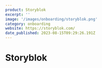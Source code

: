 ```yaml
---
product: Storyblok
excerpt: ''
image: '/images/onboarding/storyblok.png'
category: onboarding
website: https://storyblok.com/
date_published: 2023-08-15T09:29:26.191Z
---
```



# Storyblok

<ContentCard
	alt='Storyblok Onboarding'
	aspectRatio='16:9'
	src={frontmatter.image}
	width={1280}
/>
